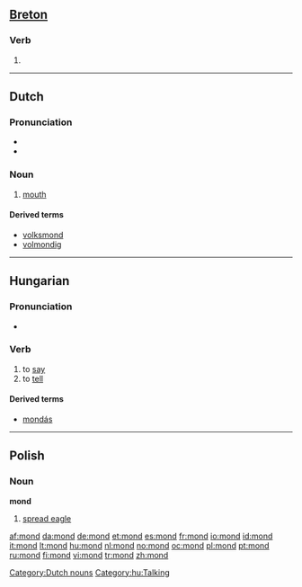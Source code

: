{{also|Mond|MOND}}
==[[Breton]]==

===Verb===
{{infl|br|verb}}

# {{alternative spelling of|[[mont#Breton|mont]]|lang=Breton}}

----

==Dutch==

===Pronunciation===
* {{audio|Nl-mond.ogg|audio}}
* {{IPA|/mɔnt/|lang=nl}}

===Noun===
{{nl-noun|g=m|monden|mondje}}

# {{context|anatomy|lang=nl}} [[mouth]]

====Derived terms====
{{top4}}
* [[volksmond]]
* [[volmondig]]
{{bottom}}

[[Category:Dutch nouns]]

----

==Hungarian==

===Pronunciation===
* {{IPA|/ˈmond/|lang=hu}}

===Verb===
{{infl|hu|verb}}

# to [[say]]
# to [[tell]]

====Derived terms====
* [[mondás]]

[[Category:hu:Talking]]

----

==Polish==

===Noun===
'''mond''' {{m}}

# [[spread eagle]]

[[af:mond]]
[[da:mond]]
[[de:mond]]
[[et:mond]]
[[es:mond]]
[[fr:mond]]
[[io:mond]]
[[id:mond]]
[[it:mond]]
[[lt:mond]]
[[hu:mond]]
[[nl:mond]]
[[no:mond]]
[[oc:mond]]
[[pl:mond]]
[[pt:mond]]
[[ru:mond]]
[[fi:mond]]
[[vi:mond]]
[[tr:mond]]
[[zh:mond]]